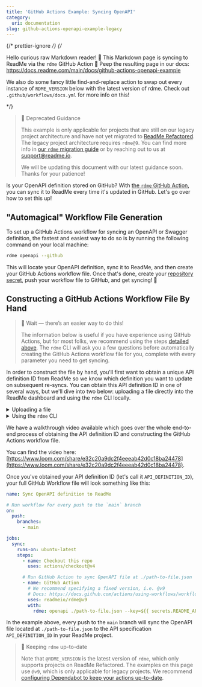 ```yaml
---
title: 'GitHub Actions Example: Syncing OpenAPI'
category:
  uri: documentation
slug: github-actions-openapi-example-legacy
---
```


{/* prettier-ignore */}
{/*

Hello curious raw Markdown reader! 👋
This Markdown page is syncing to ReadMe via the `rdme` GitHub Action 🦉
Peep the resulting page in our docs: https://docs.readme.com/main/docs/github-actions-openapi-example

We also do some fancy little find-and-replace action to swap out every instance
of `RDME_VERSION` below with the latest version of rdme.
Check out `.github/workflows/docs.yml` for more info on this!

\*/}

> 🚧 Deprecated Guidance
>
> This example is only applicable for projects that are still on our legacy project architecture and have not yet migrated to [ReadMe Refactored](https://docs.readme.com/main/docs/migration). The legacy project architecture requires `rdme@9`. You can find more info in [our `rdme` migration guide](https://github.com/readmeio/rdme/blob/v10/documentation/migration-guide.md) or by reaching out to us at [support@readme.io](mailto:support@readme.io).
>
> We will be updating this document with our latest guidance soon. Thanks for your patience!

Is your OpenAPI definition stored on GitHub? With [the `rdme` GitHub Action](https://docs.readme.com/main/docs/rdme), you can sync it to ReadMe every time it's updated in GitHub. Let's go over how to set this up!

## "Automagical" Workflow File Generation

To set up a GitHub Actions workflow for syncing an OpenAPI or Swagger definition, the fastest and easiest way to do so is by running the following command on your local machine:

```sh
rdme openapi --github
```

This will locate your OpenAPI definition, sync it to ReadMe, and then create your GitHub Actions workflow file. Once that's done, create your [repository secret](https://docs.github.com/actions/security-guides/encrypted-secrets#creating-encrypted-secrets-for-a-repository), push your workflow file to GitHub, and get syncing! 🎊

## Constructing a GitHub Actions Workflow File By Hand

> 🚧 Wait — there’s an easier way to do this!
>
> The information below is useful if you have experience using GitHub Actions, but for most folks, we recommend using the steps [detailed above](#automagical-workflow-file-generation). The `rdme` CLI will ask you a few questions before automatically creating the GitHub Actions workflow file for you, complete with every parameter you need to get syncing.

In order to construct the file by hand, you'll first want to obtain a unique API definition ID from ReadMe so we know which definition you want to update on subsequent re-syncs. You can obtain this API definition ID in one of several ways, but we'll dive into two below: uploading a file directly into the ReadMe dashboard and using the `rdme` CLI locally.

<details>
<summary>Uploading a file</summary>

Follow [these instructions](https://docs.readme.com/main/docs/openapi) on uploading a new OpenAPI file in the dashboard. Once the file is uploaded, you'll see the following in the API Reference settings of your dashboard (the red outline is where you'll find your API definition ID):

![](https://files.readme.io/d57b7c8-Screen_Shot_2022-02-23_at_11.54.21_AM.png)

</details>
<details>
<summary>Using the <code>rdme</code> CLI</summary>

Alternatively, you can obtain the API definition ID by running the following `rdme` CLI command on your local machine:

```sh
rdme openapi [url-or-local-path-to-file]
```

Once you follow the prompts and upload your OpenAPI definition, you'll receive a confirmation message that looks something like this:

```
You've successfully updated an OpenAPI file on your ReadMe project!

        http://dash.readme.com/project/{your_project}/v1.0/refs/pet

To update your OpenAPI definition, run the following:

        rdme openapi [url-or-local-path-to-file] --key=<key> --id=API_DEFINITION_ID
```

</details>

We have a walkthrough video available which goes over the whole end-to-end process of obtaining the API definition ID and constructing the GitHub Actions workflow file.

You can find the video here: [https://www.loom.com/share/e32c20a9dc2f4eeeab42d0c18ba24478](https://www.loom.com/share/e32c20a9dc2f4eeeab42d0c18ba24478).

Once you've obtained your API definition ID (let's call it `API_DEFINITION_ID`), your full GitHub Workflow file will look something like this:

```yml
name: Sync OpenAPI definition to ReadMe

# Run workflow for every push to the `main` branch
on:
  push:
    branches:
      - main

jobs:
  sync:
    runs-on: ubuntu-latest
    steps:
      - name: Checkout this repo
        uses: actions/checkout@v4

      # Run GitHub Action to sync OpenAPI file at ./path-to-file.json
      - name: GitHub Action
        # We recommend specifying a fixed version, i.e. @v9
        # Docs: https://docs.github.com/actions/using-workflows/workflow-syntax-for-github-actions#example-using-versioned-actions
        uses: readmeio/rdme@v9
        with:
          rdme: openapi ./path-to-file.json --key=${{ secrets.README_API_KEY }} --id=API_DEFINITION_ID
```

In the example above, every push to the `main` branch will sync the OpenAPI file located at `./path-to-file.json` to the API specification `API_DEFINITION_ID` in your ReadMe project.

> 📘 Keeping `rdme` up-to-date
>
> Note that `@RDME_VERSION` is the latest version of `rdme`, which only supports projects on ReadMe Refactored. The examples on this page use `@v9`, which is only applicable for legacy projects. We recommend [configuring Dependabot to keep your actions up-to-date](https://docs.github.com/code-security/dependabot/working-with-dependabot/keeping-your-actions-up-to-date-with-dependabot).
